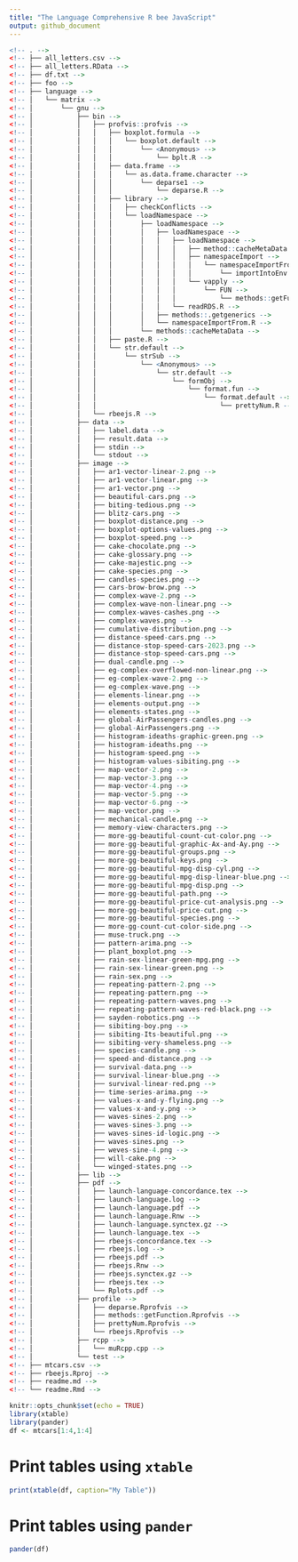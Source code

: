 ```yaml
---
title: "The Language Comprehensive R bee JavaScript"
output: github_document
---
```


```r
<!-- . -->
<!-- ├── all_letters.csv -->
<!-- ├── all_letters.RData -->
<!-- ├── df.txt -->
<!-- ├── foo -->
<!-- ├── language -->
<!-- │   └── matrix -->
<!-- │       └── gnu -->
<!-- │           ├── bin -->
<!-- │           │   ├── profvis::profvis -->
<!-- │           │   │   ├── boxplot.formula -->
<!-- │           │   │   │   └── boxplot.default -->
<!-- │           │   │   │       └── <Anonymous> -->
<!-- │           │   │   │           └── bplt.R -->
<!-- │           │   │   ├── data.frame -->
<!-- │           │   │   │   └── as.data.frame.character -->
<!-- │           │   │   │       └── deparse1 -->
<!-- │           │   │   │           └── deparse.R -->
<!-- │           │   │   ├── library -->
<!-- │           │   │   │   ├── checkConflicts -->
<!-- │           │   │   │   └── loadNamespace -->
<!-- │           │   │   │       ├── loadNamespace -->
<!-- │           │   │   │       │   ├── loadNamespace -->
<!-- │           │   │   │       │   │   ├── loadNamespace -->
<!-- │           │   │   │       │   │   │   ├── method::cacheMetaData -->
<!-- │           │   │   │       │   │   │   ├── namespaceImport -->
<!-- │           │   │   │       │   │   │   │   └── namespaceImportFrom -->
<!-- │           │   │   │       │   │   │   │       └── importIntoEnv.R -->
<!-- │           │   │   │       │   │   │   └── vapply -->
<!-- │           │   │   │       │   │   │       └── FUN -->
<!-- │           │   │   │       │   │   │           └── methods::getFunction.R -->
<!-- │           │   │   │       │   │   └── readRDS.R -->
<!-- │           │   │   │       │   ├── methods::.getgenerics -->
<!-- │           │   │   │       │   └── namespaceImportFrom.R -->
<!-- │           │   │   │       └── methods::cacheMetaData -->
<!-- │           │   │   ├── paste.R -->
<!-- │           │   │   └── str.default -->
<!-- │           │   │       └── strSub -->
<!-- │           │   │           └── <Anonymous> -->
<!-- │           │   │               └── str.default -->
<!-- │           │   │                   └── formObj -->
<!-- │           │   │                       └── format.fun -->
<!-- │           │   │                           └── format.default -->
<!-- │           │   │                               └── prettyNum.R -->
<!-- │           │   └── rbeejs.R -->
<!-- │           ├── data -->
<!-- │           │   ├── label.data -->
<!-- │           │   ├── result.data -->
<!-- │           │   ├── stdin -->
<!-- │           │   └── stdout -->
<!-- │           ├── image -->
<!-- │           │   ├── ar1-vector-linear-2.png -->
<!-- │           │   ├── ar1-vector-linear.png -->
<!-- │           │   ├── ar1-vector.png -->
<!-- │           │   ├── beautiful-cars.png -->
<!-- │           │   ├── biting-tedious.png -->
<!-- │           │   ├── blitz-cars.png -->
<!-- │           │   ├── boxplot-distance.png -->
<!-- │           │   ├── boxplot-options-values.png -->
<!-- │           │   ├── boxplot-speed.png -->
<!-- │           │   ├── cake-chocolate.png -->
<!-- │           │   ├── cake-glossary.png -->
<!-- │           │   ├── cake-majestic.png -->
<!-- │           │   ├── cake-species.png -->
<!-- │           │   ├── candles-species.png -->
<!-- │           │   ├── cars-brow-brow.png -->
<!-- │           │   ├── complex-wave-2.png -->
<!-- │           │   ├── complex-wave-non-linear.png -->
<!-- │           │   ├── complex-waves-cashes.png -->
<!-- │           │   ├── complex-waves.png -->
<!-- │           │   ├── cumulative-distribution.png -->
<!-- │           │   ├── distance-speed-cars.png -->
<!-- │           │   ├── distance-stop-speed-cars-2023.png -->
<!-- │           │   ├── distance-stop-speed-cars.png -->
<!-- │           │   ├── dual-candle.png -->
<!-- │           │   ├── eg-complex-overflowed-non-linear.png -->
<!-- │           │   ├── eg-complex-wave-2.png -->
<!-- │           │   ├── eg-complex-wave.png -->
<!-- │           │   ├── elements-linear.png -->
<!-- │           │   ├── elements-output.png -->
<!-- │           │   ├── elements-states.png -->
<!-- │           │   ├── global-AirPassengers-candles.png -->
<!-- │           │   ├── global-AirPassengers.png -->
<!-- │           │   ├── histogram-ideaths-graphic-green.png -->
<!-- │           │   ├── histogram-ideaths.png -->
<!-- │           │   ├── histogram-speed.png -->
<!-- │           │   ├── histogram-values-sibiting.png -->
<!-- │           │   ├── map-vector-2.png -->
<!-- │           │   ├── map-vector-3.png -->
<!-- │           │   ├── map-vector-4.png -->
<!-- │           │   ├── map-vector-5.png -->
<!-- │           │   ├── map-vector-6.png -->
<!-- │           │   ├── map-vector.png -->
<!-- │           │   ├── mechanical-candle.png -->
<!-- │           │   ├── memory-view-characters.png -->
<!-- │           │   ├── more-gg-beautiful-count-cut-color.png -->
<!-- │           │   ├── more-gg-beautiful-graphic-Ax-and-Ay.png -->
<!-- │           │   ├── more-gg-beautiful-groups.png -->
<!-- │           │   ├── more-gg-beautiful-keys.png -->
<!-- │           │   ├── more-gg-beautiful-mpg-disp-cyl.png -->
<!-- │           │   ├── more-gg-beautiful-mpg-disp-linear-blue.png -->
<!-- │           │   ├── more-gg-beautiful-mpg-disp.png -->
<!-- │           │   ├── more-gg-beautiful-path.png -->
<!-- │           │   ├── more-gg-beautiful-price-cut-analysis.png -->
<!-- │           │   ├── more-gg-beautiful-price-cut.png -->
<!-- │           │   ├── more-gg-beautiful-species.png -->
<!-- │           │   ├── more-gg-count-cut-color-side.png -->
<!-- │           │   ├── muse-truck.png -->
<!-- │           │   ├── pattern-arima.png -->
<!-- │           │   ├── plant_boxplot.png -->
<!-- │           │   ├── rain-sex-linear-green-mpg.png -->
<!-- │           │   ├── rain-sex-linear-green.png -->
<!-- │           │   ├── rain-sex.png -->
<!-- │           │   ├── repeating-pattern-2.png -->
<!-- │           │   ├── repeating-pattern.png -->
<!-- │           │   ├── repeating-pattern-waves.png -->
<!-- │           │   ├── repeating-pattern-waves-red-black.png -->
<!-- │           │   ├── sayden-robotics.png -->
<!-- │           │   ├── sibiting-boy.png -->
<!-- │           │   ├── sibiting-Its-beautiful.png -->
<!-- │           │   ├── sibiting-very-shameless.png -->
<!-- │           │   ├── species-candle.png -->
<!-- │           │   ├── speed-and-distance.png -->
<!-- │           │   ├── survival-data.png -->
<!-- │           │   ├── survival-linear-blue.png -->
<!-- │           │   ├── survival-linear-red.png -->
<!-- │           │   ├── time-series-arima.png -->
<!-- │           │   ├── values-x-and-y-flying.png -->
<!-- │           │   ├── values-x-and-y.png -->
<!-- │           │   ├── waves-sines-2.png -->
<!-- │           │   ├── waves-sines-3.png -->
<!-- │           │   ├── waves-sines-id-logic.png -->
<!-- │           │   ├── waves-sines.png -->
<!-- │           │   ├── weves-sine-4.png -->
<!-- │           │   ├── will-cake.png -->
<!-- │           │   └── winged-states.png -->
<!-- │           ├── lib -->
<!-- │           ├── pdf -->
<!-- │           │   ├── launch-language-concordance.tex -->
<!-- │           │   ├── launch-language.log -->
<!-- │           │   ├── launch-language.pdf -->
<!-- │           │   ├── launch-language.Rnw -->
<!-- │           │   ├── launch-language.synctex.gz -->
<!-- │           │   ├── launch-language.tex -->
<!-- │           │   ├── rbeejs-concordance.tex -->
<!-- │           │   ├── rbeejs.log -->
<!-- │           │   ├── rbeejs.pdf -->
<!-- │           │   ├── rbeejs.Rnw -->
<!-- │           │   ├── rbeejs.synctex.gz -->
<!-- │           │   ├── rbeejs.tex -->
<!-- │           │   └── Rplots.pdf -->
<!-- │           ├── profile -->
<!-- │           │   ├── deparse.Rprofvis -->
<!-- │           │   ├── methods::getFunction.Rprofvis -->
<!-- │           │   ├── prettyNum.Rprofvis -->
<!-- │           │   └── rbeejs.Rprofvis -->
<!-- │           ├── rcpp -->
<!-- │           │   └── muRcpp.cpp -->
<!-- │           └── test -->
<!-- ├── mtcars.csv -->
<!-- ├── rbeejs.Rproj -->
<!-- ├── readme.md -->
<!-- └── readme.Rmd -->
```
```r
knitr::opts_chunk$set(echo = TRUE)
library(xtable)
library(pander)
df <- mtcars[1:4,1:4]
```
# Print tables using `xtable`
```r
print(xtable(df, caption="My Table"))
```
# Print tables using `pander`
```r
pander(df)
```